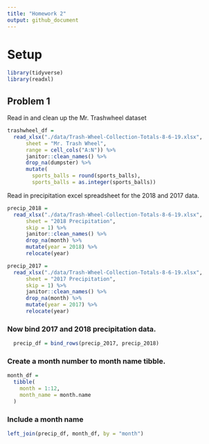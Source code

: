 ```yaml
---
title: "Homework 2"
output: github_document
---
```


# Setup

```r
library(tidyverse)
library(readxl)
```

## Problem 1

Read in and clean up the Mr. Trashwheel dataset
```r
trashwheel_df = 
  read_xlsx("./data/Trash-Wheel-Collection-Totals-8-6-19.xlsx",
      sheet = "Mr. Trash Wheel",
      range = cell_cols("A:N")) %>% 
      janitor::clean_names() %>% 
      drop_na(dumpster) %>% 
      mutate(
        sports_balls = round(sports_balls),
        sports_balls = as.integer(sports_balls))
```

Read in precipitation excel spreadsheet for the 2018 and 2017 data.  

```r
precip_2018 = 
  read_xlsx("./data/Trash-Wheel-Collection-Totals-8-6-19.xlsx",
      sheet = "2018 Precipitation",
      skip = 1) %>% 
      janitor::clean_names() %>% 
      drop_na(month) %>% 
      mutate(year = 2018) %>% 
      relocate(year)

precip_2017 = 
  read_xlsx("./data/Trash-Wheel-Collection-Totals-8-6-19.xlsx",
      sheet = "2017 Precipitation",
      skip = 1) %>% 
      janitor::clean_names() %>% 
      drop_na(month) %>% 
      mutate(year = 2017) %>% 
      relocate(year)
```

### Now bind 2017 and 2018 precipitation data.

```r
  precip_df = bind_rows(precip_2017, precip_2018)
```

### Create a month number to month name tibble.

```r
month_df = 
  tibble(
    month = 1:12,
    month_name = month.name
  )
```

### Include a month name 

```r
left_join(precip_df, month_df, by = "month")
```

